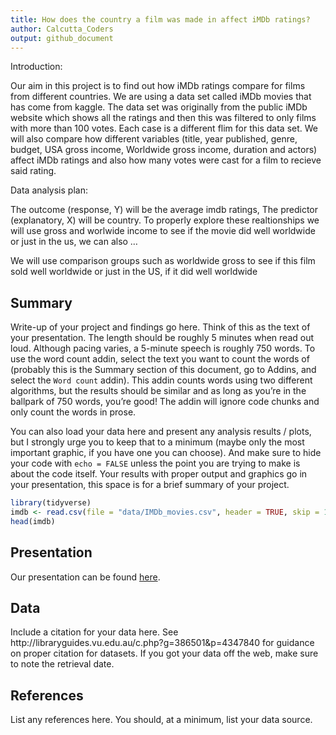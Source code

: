 ```yaml
---
title: How does the country a film was made in affect iMDb ratings?
author: Calcutta_Coders
output: github_document
---
```

Introduction:

Our aim in this project is to find out how iMDb ratings compare for films from different countries. We are using a data set called iMDb movies that has come from kaggle. The data set was originally from the public iMDb website which shows all the ratings and then this was filtered to only films with more than 100 votes. Each case is a different flim for this data set. We will also compare how different variables (title, year published, genre, budget, USA gross income, Worldwide gross income, duration and actors) affect iMDb ratings and also how many votes were cast for a film to recieve said rating. 

Data analysis plan:

The outcome (response, Y) will be the average imdb ratings, The predictor (explanatory, X) will be country. To properly explore these realtionships we will use gross and worlwide income to see if the movie did well worldwide or just in the us, we can also ...

We will use comparison groups such as worldwide gross to see if this film sold well worldwide or just in the US, if it did well worldwide 

## Summary

Write-up of your project and findings go here. 
Think of this as the text of your presentation. 
The length should be roughly 5 minutes when read out loud.
Although pacing varies, a 5-minute speech is roughly 750 words. 
To use the word count addin, select the text you want to count the words of (probably this is the 
Summary section of this document, go to Addins, and select the `Word count` addin).
This addin counts words using two different algorithms, but the results should be similar and as long as you're in the ballpark of 750 words, you're good! 
The addin will ignore code chunks and only count the words in prose.

You can also load your data here and present any analysis results / plots, but I strongly urge you to keep that to a minimum (maybe only the most important graphic, if you have one you can choose). 
And make sure to hide your code with  `echo = FALSE` unless the point you are trying to make is about the code itself.
Your results with proper output and graphics go in your presentation, this space is for a brief summary of your project.

```r
library(tidyverse)
imdb <- read.csv(file = "data/IMDb_movies.csv", header = TRUE, skip = 1)
head(imdb)
```

## Presentation

Our presentation can be found [here](presentation/presentation.html).

## Data 

Include a citation for your data here. 
See http://libraryguides.vu.edu.au/c.php?g=386501&p=4347840 for guidance on proper citation for datasets. 
If you got your data off the web, make sure to note the retrieval date.

## References

List any references here. You should, at a minimum, list your data source.


